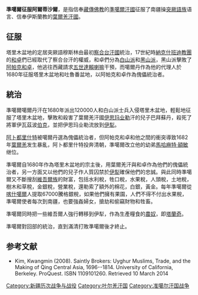 {{no footnotes|time=2018-01-17T10:29:42+00:00}}
'''準噶爾征服阿爾蒂沙爾'''，是指信奉[[藏傳佛教|藏傳佛教]]的[[準噶爾汗國|準噶爾汗國]]征服了南疆操[[突厥語族|突厥語族]]语言、信奉伊斯蘭教的[[葉爾羌汗國|葉爾羌汗國]]。

==征服==
塔里木盆地的定居突厥語穆斯林由最初[[察合台汗國|察合台汗國]]統治，17世紀時[[納克什班迪教團|納克什班迪教團]]的[[和卓|和卓]]們已經取代了察合台汗的權威，和卓們分為[[白山派|白山派]]和[[黑山派|黑山派]]，黑山派擊敗了[[阿帕克和卓|阿帕克和卓]]，他逃往西藏請求[[五世達賴喇嘛|五世達賴喇嘛]]干預，而噶爾丹作為他的代理人於1680年征服塔里木盆地和吐魯番盆地，以阿帕克和卓作為傀儡統治者。

==統治==
準噶爾噶爾丹汗在1680年派出120000人和白山派士兵入侵塔里木盆地，輕鬆地征服了塔里木盆地，擊敗和殺害了葉爾羌汗國[[伊思玛业勒|伊思玛业勒]]汗的兒子巴拜蘇丹，殺死了將軍伊瓦茲波[[伯克|伯克]]，並把伊思玛业勒流放到[[伊犁|伊犁]]。

[[阿卜都里什特|阿卜都里什特]]被噶爾丹選為傀儡統治者，但阿帕克和卓和他之間的衝突導致1682年[[葉爾羌|葉爾羌]]发生暴亂，阿卜都里什特投奔清朝，準噶爾改立他的幼弟[[馬哈麻特·額敏|馬哈麻特·額敏]]继位。

準噶爾自1680年作為塔里木盆地的宗主後，用葉爾羌汗與和卓作為他們的傀儡統治者，另一方面又以他們的兒子作人質囚禁於[[伊犁|伊犁]]確保他們的忠誠。與此同時準噶爾又不斷搜刮[[維吾爾族|維吾爾族]]的財富，包括水利稅，牲口稅，水果稅，人頭稅，土地稅，樹木和草稅，金銀稅，營業稅，還勒索了額外的棉花，白銀，黃金。每年準噶爾從[[喀什噶爾|喀什噶爾]]人提取67000騰格銀稅，如果他們擁有果園，人們不得不付出水果稅，準噶爾使者每次到南疆，也要強姦婦女，搶劫和偷竊財物和牲畜。

準噶爾同時把一些維吾爾人強行轉移到伊犁，作為生產糧食的[[農奴|農奴]]，即[[塔蘭奇|塔蘭奇]]。

準噶爾對回部的統治，直到滿清打敗準噶爾後才終止。

== 参考文献 ==
{{Reflist}}
* Kim, Kwangmin (2008). Saintly Brokers: Uyghur Muslims, Trade, and the Making of Qing Central Asia, 1696--1814. University of California, Berkeley. ProQuest. ISBN 1109101260. Retrieved 10 March 2014

[[Category:新疆历次战争与战役|Category:新疆历次战争与战役]]
[[Category:叶尔羌汗国|Category:叶尔羌汗国]]
[[Category:准噶尔汗国战争|Category:准噶尔汗国战争]]